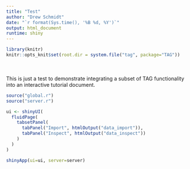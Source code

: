 ```yaml
---
title: "Test"
author: "Drew Schmidt"
date: "`r format(Sys.time(), '%B %d, %Y')`"
output: html_document
runtime: shiny
---
```


```r
library(knitr)
knitr::opts_knit$set(root.dir = system.file("tag", package="TAG"))
```

<br><br>
This is just a test to demonstrate integrating a subset of
TAG functionality into an interactive tutorial document.

```r
source("global.r")
source("server.r")

ui <- shinyUI(
  fluidPage(
    tabsetPanel(
      tabPanel("Import", htmlOutput("data_import")),
      tabPanel("Inspect", htmlOutput("data_inspect"))
    )
  )
)

shinyApp(ui=ui, server=server)
```
